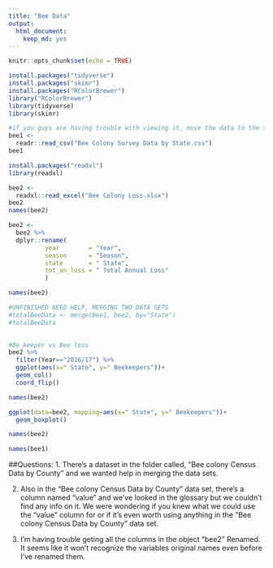 ```yaml
---
title: "Bee Data"
output: 
  html_document: 
    keep_md: yes
---
```


```r
knitr::opts_chunk$set(echo = TRUE)
```
```r
install.packages("tidyverse")
install.packages("skimr")
install.packages("RColorBrewer")
library("RColorBrewer")
library(tidyverse)
library(skimr)
```


```r
#if you guys are having trouble with viewing it, move the data to the same folder. ie move the rmd file to the finley data folder or move the excel sheet to the "animal-master" folder
bee1 <- 
  readr::read_csv("Bee Colony Survey Data by State.csv")
bee1
```
```r
install.packages("readxl")
library(readxl)
```

```r
bee2 <- 
  readxl::read_excel("Bee Colony Loss.xlsx")
bee2
names(bee2)
```
```r

bee2 <- 
  bee2 %>% 
  dplyr::rename(
          year        = "Year",
          season      = "Season",
          state       = " State",
          tot_an_loss = " Total Annual Loss"  
          )

names(bee2)
```

```r
#UNFINISHED NEED HELP, MERGING TWO DATA SETS
#totalBeeData <- merge(bee1, bee2, by="State")
#totalBeeData
  
```


```r
#Be keeper vs Bee loss
bee2 %>% 
  filter(Year=="2016/17") %>% 
  ggplot(aes(x=" State", y=" Beekeepers"))+
  geom_col()
  coord_flip()
```
```r
names(bee2)

```

```r
ggplot(data=bee2, mapping=aes(x=" State", y=" Beekeepers"))+
  geom_boxplot()
```
```r
names(bee2)

```
```r
names(bee1)

```


##Questions:
1. There’s a dataset in the folder called, “Bee colony Census Data by County”  and we wanted help in merging the data sets. 


2. Also in the “Bee colony Census Data by County” data set, there’s a column named “value” and we’ve looked in the glossary but we couldn’t find any info on it. We were wondering if you knew what we could use the “value” column for or if it’s even worth using anything in the ”Bee colony Census Data by County” data set. 

3. I'm having trouble geting all the columns in the object "bee2" Renamed. It seems like it won't recognize the variables original names even before I've renamed them. 





